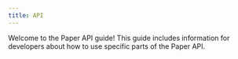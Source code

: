 ```yaml
---
title: API
---
```



Welcome to the Paper API guide!
This guide includes information for developers about how to use specific parts of the Paper API.

<PageCards />
